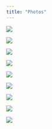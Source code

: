```yaml
---
title: "Photos"
---
```


![](images/IMG_7716-01.jpeg)

![](images/IMG_7732.jpeg)

![](images/IMG_7887.jpeg)

![](images/IMG_7894.jpeg)

![](images/IMG_7907.jpeg)

![](images/IMG_7767.jpeg)

![](images/IMG_7817.jpeg)

![](images/IMG_7882.jpeg)

![](images/IMG_7846.jpeg)
